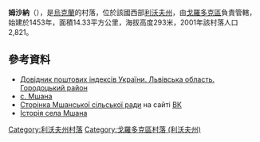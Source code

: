 {{coord|49|49|44|N|23|47|14|E|scale:100000|display=title}}

'''姆沙納'''（{{lang-uk|Мшана}}），是[[烏克蘭|烏克蘭]]的村落，位於該國西部[[利沃夫州|利沃夫州]]，由[[戈羅多克區|戈羅多克區]]負責管轄，始建於1453年，面積14.33平方公里，海拔高度293米，2001年該村落人口2,821。

==參考資料==
*[http://www.uaidx.com/13/301/index Довідник поштових індексів України. Львівська область. Городоцький район]{{Wayback|url=http://www.uaidx.com/13/301/index |date=20161001112734 }}
*[http://w1.c1.rada.gov.ua/pls/z7503/A005?rf7571=19380 с. Мшана ]
* [http://vk.com/mshanarada Сторінка Мшанської сільської ради]{{Wayback|url=http://vk.com/mshanarada |date=20140714192108 }} на сайті [[ВК|ВК]]
* [http://juramszana.blogspot.com/p/history-of-mshana.html Історія села Мшана]{{Wayback|url=http://juramszana.blogspot.com/p/history-of-mshana.html |date=20160305084744 }}

{{DEFAULTSORT:Мшана}}
[[Category:利沃夫州村落|Category:利沃夫州村落]]
[[Category:戈羅多克區村落_(利沃夫州)|Category:戈羅多克區村落 (利沃夫州)]]


{{Lviv-geo-stub}}